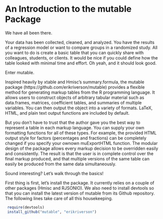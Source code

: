 An Introduction to the **mutable** Package
========================================================

We have all been there. 

Your data has been collected, cleaned, and analyzed.  You have the
results of a regression model or want to compare groups in a
randomized study. All you want to do is create a basic table that you
can quickly share with colleagues, students, or clients. It would be
nice if you could define how the table looked with minimal time and
effort. Oh yeah, and it should look good.

Enter mutable. 

Inspired heavily by xtable and Hmisc's summary.formula, the mutable
package (https://github.com/erikriverson/mutable) provides a flexible
method for generating markup tables from the R programming
language. It allows users to construct objects of arbitrary tabular
material such as data.frames, matrices, coefficient tables, and
summaries of multiple variables. You can then output the object into a
variety of formats. LaTeX, HTML, and plain text output functions are
included by default.

But you don't have to trust that the author gave you the best way to
represent a table in each markup language. You can supply your own
formatting functions for all of these types. For example, the provided
HTML output style for factors (percentages and fractions) can be
completely changed if you specify your ownown muExportHTML
function. The modular design of the package allows every markup
decision to be overridden easily and consistently. The result is that
the user is in complete control over the final markup produced, and
that multiple versions of the same table can easily be produced from
the same data simultaneously.

Sound interesting? Let's walk through the basics! 

First thing is first, let's install the package. It currently relies
on a couple of other packages (Hmisc and RJSONIO). We also need to
install devtools so that you can install the latest version of mutable
from its Github repository. The following lines take care of all this
housekeeping.

```r
 require(devtools)
 install_github("mutable", "erikriverson")
```


